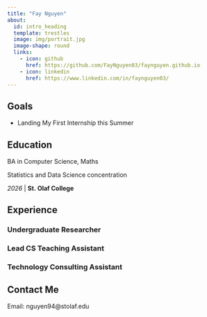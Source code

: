 ```yaml
---
title: "Fay Nguyen"
about:
  id: intro_heading
  template: trestles
  image: img/portrait.jpg
  image-shape: round
  links: 
    - icon: github
      href: https://github.com/FayNguyen03/faynguyen.github.io
    - icon: linkedin
      href: https://www.linkedin.com/in/faynguyen03/
---
```


::: {#intro_heading}
## Goals

- Landing My First Internship this Summer

## Education

BA in Computer Science, Maths 

Statistics and Data Science concentration

*2026* | **St. Olaf College**

## Experience

### Undergraduate Researcher

### Lead CS Teaching Assistant

### Technology Consulting Assistant

## Contact Me

Email: nguyen94@stolaf.edu
:::

